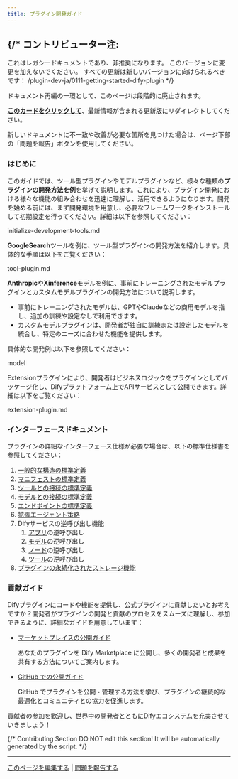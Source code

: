 ```yaml
---
title: プラグイン開発ガイド
---
```




{/* 
  コントリビューター注:
  ----------------
  これはレガシードキュメントであり、非推奨になります。
  このバージョンに変更を加えないでください。
  すべての更新は新しいバージョンに向けられるべきです：
  /plugin-dev-ja/0111-getting-started-dify-plugin
*/}

<Card title="このドキュメントはまもなく非推奨になります" icon="circle-exclamation" href="/plugin-dev-ja/0111-getting-started-dify-plugin">
  <p>ドキュメント再編の一環として、このページは段階的に廃止されます。</p>
  
  <p><u><b>このカードをクリックして</b></u>、最新情報が含まれる更新版にリダイレクトしてください。</p>
  
  <p>新しいドキュメントに不一致や改善が必要な箇所を見つけた場合は、ページ下部の「問題を報告」ボタンを使用してください。</p>
</Card>

### はじめに

このガイドでは、ツール型プラグインやモデルプラグインなど、様々な種類の**プラグインの開発方法を例**を挙げて説明します。これにより、プラグイン開発における様々な機能の組み合わせを迅速に理解し、活用できるようになります。開発を始める前には、まず開発環境を用意し、必要なフレームワークをインストールして初期設定を行ってください。詳細は以下を参照してください：

<Card title="initialize-development-tools.md" icon="link" href="initialize-development-tools.md">
  initialize-development-tools.md
</Card>

**GoogleSearch**ツールを例に、ツール型プラグインの開発方法を紹介します。具体的な手順は以下をご覧ください：

<Card title="tool-plugin.md" icon="link" href="tool-plugin.md">
  tool-plugin.md
</Card>

**Anthropic**や**Xinference**モデルを例に、事前にトレーニングされたモデルプラグインとカスタムモデルプラグインの開発方法について説明します。

* 事前にトレーニングされたモデルは、GPTやClaudeなどの商用モデルを指し、追加の訓練や設定なしで利用できます。
* カスタムモデルプラグインは、開発者が独自に訓練または設定したモデルを統合し、特定のニーズに合わせた機能を提供します。

具体的な開発例は以下を参照してください：

<Card title="model" icon="link" href="model-plugin/">
  model
</Card>

Extensionプラグインにより、開発者はビジネスロジックをプラグインとしてパッケージ化し、Difyプラットフォーム上でAPIサービスとして公開できます。詳細は以下をご覧ください：

<Card title="extension-plugin.md" icon="link" href="extension-plugin.md">
  extension-plugin.md
</Card>

### インターフェースドキュメント

プラグインの詳細なインターフェース仕様が必要な場合は、以下の標準仕様書を参照してください：

1. [一般的な構造の標準定義](/ja-jp/plugins/schema-definition/general-specifications)
2. [マニフェストの標準定義](/ja-jp/plugins/schema-definition/manifest)
3. [ツールとの接続の標準定義](/ja-jp/plugins/schema-definition/tool)
4. [モデルとの接続の標準定義](/ja-jp/plugins/schema-definition/reverse-invocation-of-the-dify-service/model)
5. [エンドポイントの標準定義](/ja-jp/plugins/schema-definition/endpoint)
6. [拡張エージェント策略](/ja-jp/plugins/schema-definition/agent)
7. Difyサービスの逆呼び出し機能
   1. [アプリ](/ja-jp/plugins/schema-definition/reverse-invocation-of-the-dify-service/app)の逆呼び出し
   2. [モデル](/ja-jp/plugins/schema-definition/reverse-invocation-of-the-dify-service/model)の逆呼び出し
   3. [ノード](/ja-jp/plugins/schema-definition/reverse-invocation-of-the-dify-service/node)の逆呼び出し
   4. [ツール](/ja-jp/plugins/schema-definition/reverse-invocation-of-the-dify-service/tool)の逆呼び出し
8. [プラグインの永続化されたストレージ機能](/ja-jp/plugins/schema-definition/persistent-storage)

### 貢献ガイド

Difyプラグインにコードや機能を提供し、公式プラグインに貢献したいとお考えですか？開発者がプラグインの開発と貢献のプロセスをスムーズに理解し、参加できるように、詳細なガイドを用意しています：

*   [マーケットプレイスの公開ガイド](/ja-jp/plugins/publish-plugins/publish-to-dify-marketplace/README)

    あなたのプラグインを Dify Marketplace に公開し、多くの開発者と成果を共有する方法についてご案内します。

*   [GitHub での公開ガイド](/ja-jp/plugins/publish-plugins/publish-plugin-on-personal-github-repo)

    GitHub でプラグインを公開・管理する方法を学び、プラグインの継続的な最適化とコミュニティとの協力を促進します。

貢献者の参加を歓迎し、世界中の開発者とともにDifyエコシステムを充実させていきましょう！

{/*
Contributing Section
DO NOT edit this section!
It will be automatically generated by the script.
*/}

---

[このページを編集する](https://github.com/langgenius/dify-docs/edit/main/ja-jp/plugins/quick-start/develop-plugins/README.mdx) | [問題を報告する](https://github.com/langgenius/dify-docs/issues/new?title=ドキュメントの問題%3A%20&body=%23%23%20問題の説明%0A%3C%21--%20発見した問題について簡単に説明してください%20--%3E%0A%0A%23%23%20ページリンク%0Ahttps%3A%2F%2Fgithub.com%2Flanggenius%2Fdify-docs%2Fblob%2Fmain%2Fja-jp/plugins/quick-start/develop-plugins%2FREADME.mdx%0A%0A%23%23%20提案される変更%0A%3C%21--%20特定の変更案がある場合は、ここで説明してください%20--%3E%0A%0A%3C%21--%20ドキュメントの品質向上にご協力いただきありがとうございます！%20--%3E)

